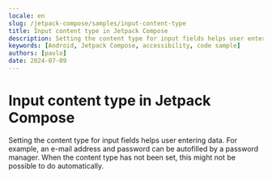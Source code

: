```yaml
---
locale: en
slug: /jetpack-compose/samples/input-content-type
title: Input content type in Jetpack Compose
description: Setting the content type for input fields helps user entering data.
keywords: [Android, Jetpack Compose, accessibility, code sample]
authors: [pavlo]
date: 2024-07-09
---
```


# Input content type in Jetpack Compose

Setting the content type for input fields helps user entering data. For example, an e-mail address and password can be autofilled by a password manager. When the content type has not been set, this might not be possible to do automatically.

<CodeSample id="input-content-type" platform="jetpack-compose" locale="en"/>
